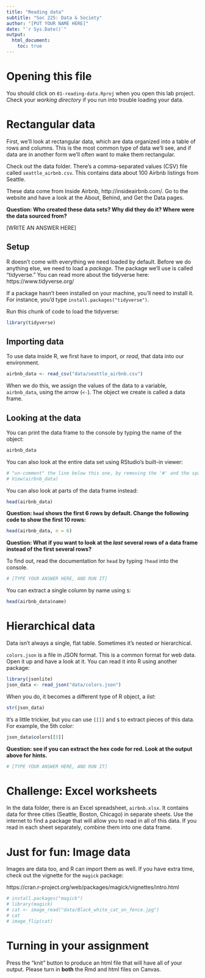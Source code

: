 ```yaml
---
title: "Reading data"
subtitle: "Soc 225: Data & Society"
author: "[PUT YOUR NAME HERE]"
date: "`r Sys.Date()`"
output: 
  html_document:
    toc: true
---
```


# Opening this file

You should click on `01-reading-data.Rproj` when you open this lab project. Check your *working directory* if you run into trouble loading your data.

# Rectangular data

First, we'll look at rectangular data, which are data organized into a table of rows and columns. This is the most common type of data we'll see, and if data are in another form we'll often want to make them rectangular.

Check out the data folder. There's a comma-separated values (CSV) file called `seattle_airbnb.csv`. This contains data about 100 Airbnb listings from Seattle. 

These data come from Inside Airbnb, http://insideairbnb.com/. Go to the website and have a look at the About, Behind, and Get the Data pages. 

**Question: Who created these data sets? Why did they do it? Where were the data sourced from?** 



[WRITE AN ANSWER HERE]




## Setup

R doesn't come with everything we need loaded by default. Before we do anything else, we need to load a *package*. The package we'll use is called "tidyverse." You can read more about the tidyverse here: https://www.tidyverse.org/

If a package hasn't been installed on your machine, you'll need to install it. For instance, you'd type `install.packages("tidyverse")`. 

Run this chunk of code to load the tidyverse:

```r
library(tidyverse)
```

## Importing data

To use data inside R, we first have to import, or *read*, that data into our environment.

```r
airbnb_data <- read_csv("data/seattle_airbnb.csv")
```

When we do this, we assign the values of the data to a variable, `airbnb_data`, using the arrow (`<-`). The object we create is called a data frame.

## Looking at the data

You can print the data frame to the console by typing the name of the object:

```r
airbnb_data
```

You can also look at the entire data set using RStudio's built-in viewer: 

```r
# "un-comment" the line below this one, by removing the '#' and the space
# View(airbnb_data)
```

You can also look at parts of the data frame instead: 

```r
head(airbnb_data)
```

**Question: `head` shows the first 6 rows by default. Change the following code to show the first 10 rows:** 

```r
head(airbnb_data, n = 6)
```

**Question: What if you want to look at the *last* several rows of a data frame instead of the first several rows?**

To find out, read the documentation for `head` by typing `?head` into the console.

```r
# [TYPE YOUR ANSWER HERE, AND RUN IT]
```

You can extract a single column by name using `$`:

```r
head(airbnb_data$name)
```

# Hierarchical data

Data isn't always a single, flat table. Sometimes it's nested or hierarchical.

`colors.json` is a file in JSON format. This is a common format for web data. Open it up and have a look at it. You can read it into R using another package: 

```r
library(jsonlite)
json_data <- read_json("data/colors.json")
```

When you do, it becomes a different type of R object, a *list*: 

```r
str(json_data)
```

It's a little trickier, but you can use `[[]]` and `$` to extract pieces of this data. For example, the 5th color: 

```r
json_data$colors[[5]]
```

**Question: see if you can extract the hex code for red. Look at the output above for hints.**

```r
# [TYPE YOUR ANSWER HERE, AND RUN IT]
```

# Challenge: Excel worksheets

In the data folder, there is an Excel spreadsheet, `airbnb.xlsx`. It contains data for three cities (Seattle, Boston, Chicago) in separate sheets. Use the internet to find a package that will allow you to read in all of this data. If you read in each sheet separately, combine them into one data frame.

# Just for fun: Image data

Images are data too, and R can import them as well. If you have extra time, check out the vignette for the `magick` package: 

https://cran.r-project.org/web/packages/magick/vignettes/intro.html

```r
# install.packages("magick")
# library(magick)
# cat <- image_read("data/Black_white_cat_on_fence.jpg")
# cat
# image_flip(cat)
```

# Turning in your assignment

Press the "knit" button to produce an html file that will have all of your output. Please turn in **both** the Rmd and html files on Canvas.